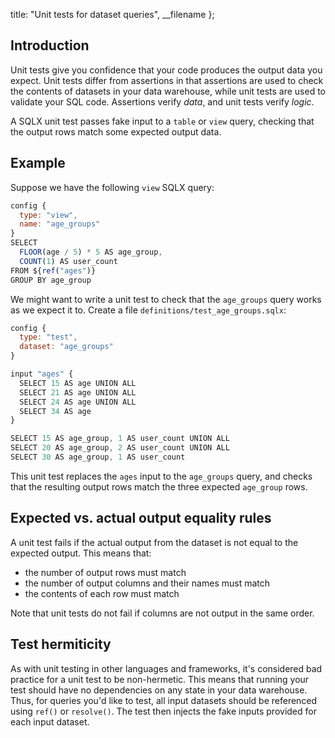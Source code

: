 
  title: "Unit tests for dataset queries",
  __filename
};


## Introduction

Unit tests give you confidence that your code produces the output data you expect. Unit tests differ from assertions in that assertions are used to check the contents of datasets in your data warehouse,
while unit tests are used to validate your SQL code. Assertions verify _data_, and unit tests verify _logic_.

A SQLX unit test passes fake input to a `table` or `view` query, checking that the output rows match some expected output data.

## Example

Suppose we have the following `view` SQLX query:

```js
config {
  type: "view",
  name: "age_groups"
}
SELECT
  FLOOR(age / 5) * 5 AS age_group,
  COUNT(1) AS user_count
FROM ${ref("ages")}
GROUP BY age_group
```

We might want to write a unit test to check that the `age_groups` query works as we expect it to. Create a file `definitions/test_age_groups.sqlx`:

```js
config {
  type: "test",
  dataset: "age_groups"
}

input "ages" {
  SELECT 15 AS age UNION ALL
  SELECT 21 AS age UNION ALL
  SELECT 24 AS age UNION ALL
  SELECT 34 AS age
}

SELECT 15 AS age_group, 1 AS user_count UNION ALL
SELECT 20 AS age_group, 2 AS user_count UNION ALL
SELECT 30 AS age_group, 1 AS user_count
```

This unit test replaces the `ages` input to the `age_groups` query, and checks that the resulting output rows match the three expected `age_group` rows.

## Expected vs. actual output equality rules

A unit test fails if the actual output from the dataset is not equal to the expected output. This means that:

- the number of output rows must match
- the number of output columns and their names must match
- the contents of each row must match

Note that unit tests do not fail if columns are not output in the same order.

## Test hermiticity

As with unit testing in other languages and frameworks, it's considered bad practice for a unit test to be non-hermetic. This means that running your test
should have no dependencies on any state in your data warehouse. Thus, for queries you'd like to test, all input datasets should be referenced using `ref()` or `resolve()`. The test then injects the fake inputs
provided for each input dataset.
